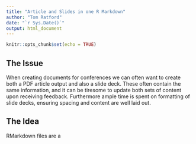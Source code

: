 ---
title: "Article and Slides in one R Markdown"
author: "Tom Ratford"
date: "`r Sys.Date()`"
output: html_document
---

```{r setup, include=FALSE}
knitr::opts_chunk$set(echo = TRUE)
```

## The Issue

When creating documents for conferences we can often want to create both a PDF article output and also a slide deck.
These often contain the same information, and it can be tiresome to update both sets of content upon receiving feedback.
Furthermore ample time is spent on formatting of slide decks, ensuring spacing and content are well laid out. 

## The Idea

RMarkdown files are a 
